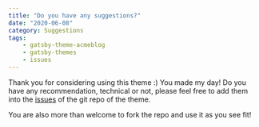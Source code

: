 ```yaml
---
title: "Do you have any suggestions?"
date: "2020-06-08"
category: Suggestions  
tags: 
    - gatsby-theme-acmeblog
    - gatsby-themes
    - issues
---
```


Thank you for considering using this theme :) You made my day! 
Do you have any recommendation, technical or not, please feel free to 
add them into the [issues](https://github.com/tiagofsanchez/gatsby-themes/issues)
of the git repo of the theme. 

You are also more than welcome to fork the repo and use it as you see fit!

